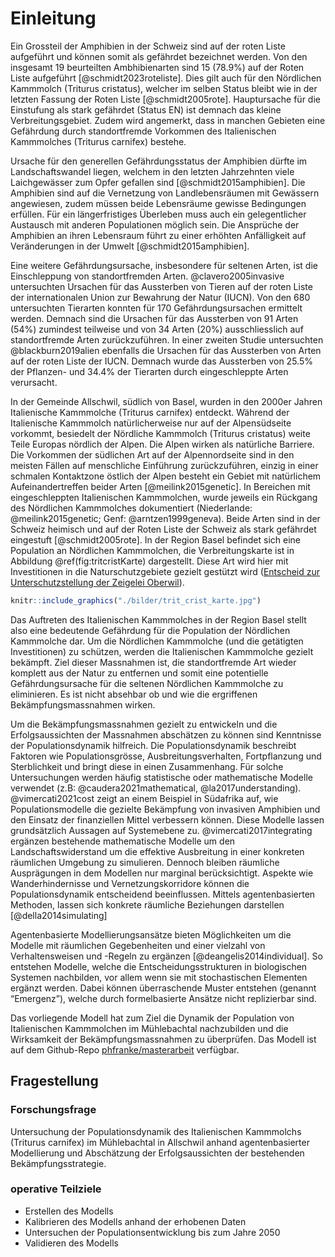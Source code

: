 # Einleitung

Ein Grossteil der Amphibien in der Schweiz sind auf der roten Liste aufgeführt und können somit als gefährdet bezeichnet werden. Von den insgesamt 19 beurteilten Ambhibienarten sind 15 (78.9%) auf der Roten Liste aufgeführt [@schmidt2023roteliste]. Dies gilt auch für den Nördlichen Kammmolch (Triturus cristatus), welcher im selben Status bleibt wie in der letzten Fassung der Roten Liste [@schmidt2005rote]. Hauptursache für die Einstufung als stark gefährdet (Status EN) ist demnach das kleine Verbreitungsgebiet. Zudem wird angemerkt, dass in manchen Gebieten eine Gefährdung durch standortfremde Vorkommen des Italienischen Kammmolches (Triturus carnifex) bestehe.

Ursache für den generellen Gefährdungsstatus der Amphibien dürfte im Landschaftswandel liegen, welchem in den letzten Jahrzehnten viele Laichgewässer zum Opfer gefallen sind [@schmidt2015amphibien]. Die Amphibien sind auf die Vernetzung von Landlebensräumen mit Gewässern angewiesen, zudem müssen beide Lebensräume gewisse Bedingungen erfüllen. Für ein längerfristiges Überleben muss auch ein gelegentlicher Austausch mit anderen Populationen möglich sein. Die Ansprüche der Amphibien an ihren Lebensraum führt zu einer erhöhten Anfälligkeit auf Veränderungen in der Umwelt [@schmidt2015amphibien].

Eine weitere Gefährdungsursache, insbesondere für seltenen Arten, ist die Einschleppung von standortfremden Arten. @clavero2005invasive untersuchten Ursachen für das Aussterben von Tieren auf der roten Liste der internationalen Union zur Bewahrung der Natur (IUCN). Von den 680 untersuchten Tierarten konnten für 170 Gefährdungsursachen ermittelt werden.  Demnach sind die Ursachen für das Aussterben von 91 Arten (54%) zumindest teilweise und von 34 Arten (20%) ausschliesslich auf standortfremde Arten zurückzuführen. In einer zweiten Studie untersuchten @blackburn2019alien ebenfalls die Ursachen für das Aussterben von Arten auf der roten Liste der IUCN. Demnach wurde das Aussterben von 25.5% der Pflanzen- und 34.4% der Tierarten durch eingeschleppte Arten verursacht.

In der Gemeinde Allschwil, südlich von Basel, wurden in den 2000er Jahren Italienische Kammmolche (Triturus carnifex) entdeckt. Während der Italienische Kammmolch natürlicherweise nur auf der Alpensüdseite vorkommt, besiedelt der Nördliche Kammmolch (Triturus cristatus) weite Teile Europas nördlich der Alpen. Die Alpen wirken als natürliche Barriere. Die Vorkommen der südlichen Art auf der Alpennordseite sind in den meisten Fällen auf menschliche Einführung zurückzuführen, einzig in einer schmalen Kontaktzone östlich der Alpen besteht ein Gebiet mit natürlichem Aufeinandertreffen beider Arten [@meilink2015genetic]. In Bereichen mit eingeschleppten Italienischen Kammmolchen, wurde jeweils ein Rückgang des Nördlichen Kammmolches dokumentiert (Niederlande: @meilink2015genetic; Genf: @arntzen1999geneva). Beide Arten sind in der Schweiz heimisch und auf der Roten Liste der Schweiz als stark gefährdet eingestuft [@schmidt2005rote]. In der Region Basel befindet sich eine Population an Nördlichen Kammmolchen, die Verbreitungskarte ist in Abbildung \@ref(fig:tritcristKarte) dargestellt. Diese Art wird hier mit Investitionen in die Naturschutzgebiete gezielt gestützt wird ([Entscheid zur Unterschutzstellung der Zeigelei Oberwil](https://www.lze-daten.bl.ch/nldaten/geschuetzte_naturobjekte/rrb_rvo/199_RRB_Ziegelei%20Oberwil.pdf)).

```r
knitr::include_graphics("./bilder/trit_crist_karte.jpg")
```

Das Auftreten des Italienischen Kammmolches in der Region Basel stellt also eine bedeutende Gefährdung für die Population der Nördlichen Kammmolche dar. Um die Nördlichen Kammmolche (und die getätigten Investitionen) zu schützen, werden die Italienischen Kammmolche gezielt bekämpft. Ziel dieser Massnahmen ist, die standortfremde Art wieder komplett aus der Natur zu entfernen und somit eine potentielle Gefährdungsursache für die seltenen Nördlichen Kammmolche zu eliminieren. Es ist nicht absehbar ob und wie die ergriffenen Bekämpfungsmassnahmen wirken. 

Um die Bekämpfungsmassnahmen gezielt zu entwickeln und die Erfolgsaussichten der Massnahmen abschätzen zu können sind Kenntnisse der Populationsdynamik hilfreich. Die Populationsdynamik beschreibt Faktoren wie Populationsgrösse, Ausbreitungsverhalten, Fortpflanzung und Sterblichkeit und bringt diese in einen Zusammenhang. Für solche Untersuchungen werden häufig statistische oder mathematische Modelle verwendet (z.B: @caudera2021mathematical, @la2017understanding). @vimercati2021cost zeigt an einem Beispiel in Südafrika auf, wie Populationsmodelle die gezielte Bekämpfung von invasiven Amphibien und den Einsatz der finanziellen Mittel verbessern können. Diese Modelle lassen grundsätzlich Aussagen auf Systemebene zu. @vimercati2017integrating ergänzen bestehende mathematische Modelle um den Landschaftswiderstand um die effektive Ausbreitung in einer konkreten räumlichen Umgebung zu simulieren. Dennoch bleiben räumliche Ausprägungen in dem Modellen nur marginal berücksichtigt. Aspekte wie Wanderhindernisse und Vernetzungskorridore können die Populationsdynamik entscheidend beeinflussen. Mittels agentenbasierten Methoden, lassen sich konkrete räumliche Beziehungen darstellen [@della2014simulating]

Agentenbasierte Modellierungsansätze bieten Möglichkeiten um die Modelle mit räumlichen Gegebenheiten und einer vielzahl von Verhaltensweisen und -Regeln zu ergänzen [@deangelis2014individual]. So entstehen Modelle, welche die Entscheidungsstrukturen in biologischen Systemen nachbilden, vor allem wenn sie mit stochastischen Elementen ergänzt werden. Dabei können überraschende Muster entstehen (genannt "Emergenz"), welche durch formelbasierte Ansätze nicht replizierbar sind.

Das vorliegende Modell hat zum Ziel die Dynamik der Population von Italienischen Kammmolchen im Mühlebachtal nachzubilden und die Wirksamkeit der Bekämpfungsmassnahmen zu überprüfen. Das Modell ist auf dem Github-Repo [phfranke/masterarbeit](https://github.com/phfranke/masterarbeit) verfügbar.


## Fragestellung {#fragestellung}
### Forschungsfrage
Untersuchung der Populationsdynamik des Italienischen Kammmolchs (Triturus carnifex) im Mühlebachtal in Allschwil anhand agentenbasierter Modellierung und Abschätzung der Erfolgsaussichten der bestehenden Bekämpfungsstrategie.

### operative Teilziele
- Erstellen des Modells
- Kalibrieren des Modells anhand der erhobenen Daten
- Untersuchen der Populationsentwicklung bis zum Jahre 2050
- Validieren des Modells





